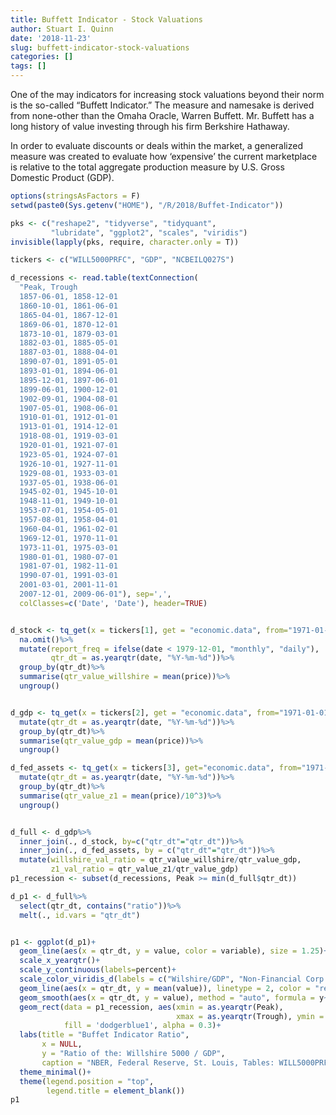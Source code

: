 ```yaml
---
title: Buffett Indicator - Stock Valuations
author: Stuart I. Quinn
date: '2018-11-23'
slug: buffett-indicator-stock-valuations
categories: []
tags: []
---
```


One of the may indicators for increasing stock valuations beyond their norm is the so-called "Buffett Indicator." The measure and namesake is derived from none-other than the Omaha Oracle, Warren Buffett. Mr. Buffett has a long history of value investing through his firm Berkshire Hathaway.

In order to evaluate discounts or deals within the market, a generalized measure was created to evaluate how 'expensive' the current marketplace is relative to the total aggregate production measure by U.S. Gross Domestic Product (GDP). 

```r

options(stringsAsFactors = F)
setwd(paste0(Sys.getenv("HOME"), "/R/2018/Buffet-Indicator"))

pks <- c("reshape2", "tidyverse", "tidyquant", 
         "lubridate", "ggplot2", "scales", "viridis")
invisible(lapply(pks, require, character.only = T))

tickers <- c("WILL5000PRFC", "GDP", "NCBEILQ027S")

d_recessions <- read.table(textConnection(
  "Peak, Trough
  1857-06-01, 1858-12-01
  1860-10-01, 1861-06-01
  1865-04-01, 1867-12-01
  1869-06-01, 1870-12-01
  1873-10-01, 1879-03-01
  1882-03-01, 1885-05-01
  1887-03-01, 1888-04-01
  1890-07-01, 1891-05-01
  1893-01-01, 1894-06-01
  1895-12-01, 1897-06-01
  1899-06-01, 1900-12-01
  1902-09-01, 1904-08-01
  1907-05-01, 1908-06-01
  1910-01-01, 1912-01-01
  1913-01-01, 1914-12-01
  1918-08-01, 1919-03-01
  1920-01-01, 1921-07-01
  1923-05-01, 1924-07-01
  1926-10-01, 1927-11-01
  1929-08-01, 1933-03-01
  1937-05-01, 1938-06-01
  1945-02-01, 1945-10-01
  1948-11-01, 1949-10-01
  1953-07-01, 1954-05-01
  1957-08-01, 1958-04-01
  1960-04-01, 1961-02-01
  1969-12-01, 1970-11-01
  1973-11-01, 1975-03-01
  1980-01-01, 1980-07-01
  1981-07-01, 1982-11-01
  1990-07-01, 1991-03-01
  2001-03-01, 2001-11-01
  2007-12-01, 2009-06-01"), sep=',',
  colClasses=c('Date', 'Date'), header=TRUE)



```

```r
d_stock <- tq_get(x = tickers[1], get = "economic.data", from="1971-01-01")%>%
  na.omit()%>%
  mutate(report_freq = ifelse(date < 1979-12-01, "monthly", "daily"), 
         qtr_dt = as.yearqtr(date, "%Y-%m-%d"))%>%
  group_by(qtr_dt)%>%
  summarise(qtr_value_willshire = mean(price))%>%
  ungroup()


d_gdp <- tq_get(x = tickers[2], get = "economic.data", from="1971-01-01")%>%
  mutate(qtr_dt = as.yearqtr(date, "%Y-%m-%d"))%>%
  group_by(qtr_dt)%>%
  summarise(qtr_value_gdp = mean(price))%>%
  ungroup()

d_fed_assets <- tq_get(x = tickers[3], get="economic.data", from="1971-01-01")%>%
  mutate(qtr_dt = as.yearqtr(date, "%Y-%m-%d"))%>%
  group_by(qtr_dt)%>%
  summarise(qtr_value_z1 = mean(price)/10^3)%>%
  ungroup()


d_full <- d_gdp%>%
  inner_join(., d_stock, by=c("qtr_dt"="qtr_dt"))%>%
  inner_join(., d_fed_assets, by = c("qtr_dt"="qtr_dt"))%>%
  mutate(willshire_val_ratio = qtr_value_willshire/qtr_value_gdp, 
         z1_val_ratio = qtr_value_z1/qtr_value_gdp)
p1_recession <- subset(d_recessions, Peak >= min(d_full$qtr_dt))

```

```r
d_p1 <- d_full%>%
  select(qtr_dt, contains("ratio"))%>%
  melt(., id.vars = "qtr_dt")


p1 <- ggplot(d_p1)+
  geom_line(aes(x = qtr_dt, y = value, color = variable), size = 1.25)+
  scale_x_yearqtr()+
  scale_y_continuous(labels=percent)+
  scale_color_viridis_d(labels = c("Wilshire/GDP", "Non-Financial Corp Liabilities/GDP"))+
  geom_line(aes(x = qtr_dt, y = mean(value)), linetype = 2, color = "red")+
  geom_smooth(aes(x = qtr_dt, y = value), method = "auto", formula = y~x)+
  geom_rect(data = p1_recession, aes(xmin = as.yearqtr(Peak), 
                                     xmax = as.yearqtr(Trough), ymin = -Inf, ymax = +Inf),
            fill = 'dodgerblue1', alpha = 0.3)+
  labs(title = "Buffet Indicator Ratio", 
       x = NULL, 
       y = "Ratio of the: Willshire 5000 / GDP", 
       caption = "NBER, Federal Reserve, St. Louis, Tables: WILL5000PRFC, GDP, NCBEILQ027S")+
  theme_minimal()+
  theme(legend.position = "top", 
        legend.title = element_blank())
p1



```